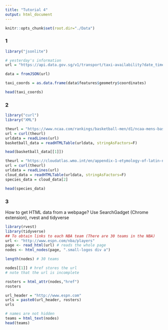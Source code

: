 ---
title: "Tutorial 4"
output: html_document
---

```{r setup, include=FALSE}
knitr::opts_chunk$set(root.dir="./Data")
```

### 1

```{r}
library("jsonlite")

# yesterday's information
url = "https://api.data.gov.sg/v1/transport/taxi-availability?date_time=2021-08-30T12:00:00"

data = fromJSON(url)

taxi_coords = as.data.frame(data$features$geometry$coordinates)

head(taxi_coords)
```

### 2

```{r}
library("curl")
library("XML")

theurl = "https://www.ncaa.com/rankings/basketball-men/d1/ncaa-mens-basketball-net-rankings"
url = curl(theurl)
urldata = readLines(url)
basketball_data = readHTMLTable(urldata, stringAsFactors=F)

head(basketball_data[[1]])

theurl = "https://cloudatlas.wmo.int/en/appendix-1-etymology-of-latin-names-of-clouds.html"
url = curl(theurl)
urldata = readLines(url)
cloud_data = readHTMLTable(urldata, stringAsFactors=F)
species_data = cloud_data[2]

head(species_data)
```

### 3

How to get HTML data from a webpage? Use SearchGadget (Chrome extension), rvest and tidyverse

```{r}
library(rvest)
library(tidyverse)
## To obtain links to each NBA team (There are 30 teams in the NBA)
url <- "http://www.espn.com/nba/players"
page <- read_html(url) # reads the whole page
nodes <- html_nodes(page, ".small-logos div a")

length(nodes) # 30 teams

nodes[[1]] # href stores the url
# note that the url is incomplete

rosters = html_attr(nodes,"href")
rosters

url_header = "http://www.espn.com"
urls = paste0(url_header, rosters)
urls

# names are not hidden
teams = html_text(nodes)
head(teams)
```

